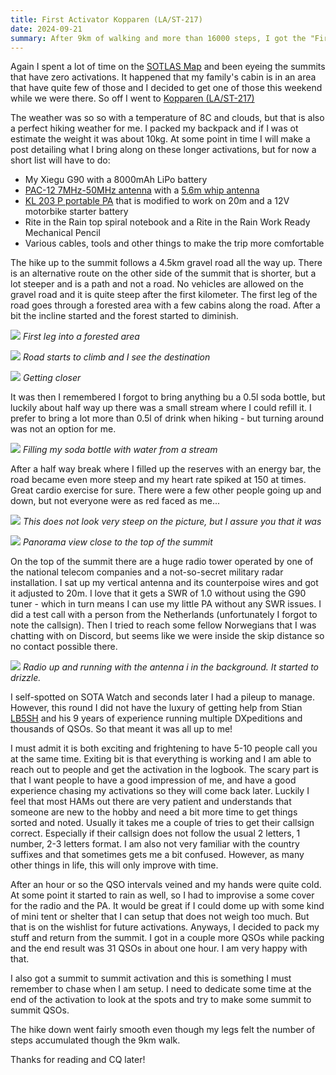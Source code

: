 ```yaml
---
title: First Activator Kopparen (LA/ST-217)
date: 2024-09-21
summary: After 9km of walking and more than 16000 steps, I got the "First Activation" badge and activated a summit that no one have activated before. The target summit was Kopparen (LA/ST-217). To me, finding un-activated summits and activating them for the first time is very exciting and something I absolutely want to keep doing!
---
```


Again I spent a lot of time on the [SOTLAS Map](https://sotl.as/map/) and been eyeing the summits that have zero activations. It happened that my family's cabin is in an area that have quite few of those and I decided to get one of those this weekend while we were there. So off I went to [Kopparen (LA/ST-217)](https://sotl.as/summits/LA/ST-217)

The weather was so so with a temperature of 8C and clouds, but that is also a perfect hiking weather for me. I packed my backpack and if I was ot estimate the weight it was about 10kg. At some point in time I will make a post detailing what I bring along on these longer activations, but for now a short list will have to do:

- My Xiegu G90 with a 8000mAh LiPo battery
- [PAC-12 7MHz-50MHz antenna](https://s.click.aliexpress.com/e/_DBHrEoj) with a [5.6m whip antenna](https://s.click.aliexpress.com/e/_DCpD9IF)
- [KL 203 P portable PA](https://www.rmitaly.com/en/product/kl-203-p/) that is modified to work on 20m and a 12V motorbike starter battery
- Rite in the Rain top spiral notebook and a Rite in the Rain Work Ready Mechanical Pencil
- Various cables, tools and other things to make the trip more comfortable

The hike up to the summit follows a 4.5km gravel road all the way up. There is an alternative route on the other side of the summit that is shorter, but a lot steeper and is a path and not a road. No vehicles are allowed on the gravel road and it is quite steep after the first kilometer. The first leg of the road goes through a forested area with a few cabins along the road. After a bit the incline started and the forest started to diminish.

![](/static/images/IMG20240921110936.jpg)
_First leg into a forested area_

![](/static/images/IMG20240921111827.jpg)
_Road starts to climb and I see the destination_

![](/static/images/IMG20240921113502.jpg)
_Getting closer_

It was then I remembered I forgot to bring anything bu a 0.5l soda bottle, but luckily about half way up there was a small stream where I could refill it. I prefer to bring a lot more than 0.5l of drink when hiking - but turning around was not an option for me.

![](/static/images/IMG20240921145117.jpg)
_Filling my soda bottle with water from a stream_

After a half way break where I filled up the reserves with an energy bar, the road became even more steep and my heart rate spiked at 150 at times. Great cardio exercise for sure. There were a few other people going up and down, but not everyone were as red faced as me...

![](/static/images/IMG20240921121738.jpg)
_This does not look very steep on the picture, but I assure you that it was_

![](/static/images/IMG20240921122235.jpg)
_Panorama view close to the top of the summit_

On the top of the summit there are a huge radio tower operated by one of the national telecom companies and a not-so-secret military radar installation. I sat up my vertical antenna and its counterpoise wires and got it adjusted to 20m. I love that it gets a SWR of 1.0 without using the G90 tuner - which in turn means I can use my little PA without any SWR issues. I did a test call with a person from the Netherlands (unfortunately I forgot to note the callsign). Then I tried to reach some fellow Norwegians that I was chatting with on Discord, but seems like we were inside the skip distance so no contact possible there.

![](/static/images/IMG20240921125719.jpg)
_Radio up and running with the antenna i in the background. It started to drizzle._

I self-spotted on SOTA Watch and seconds later I had a pileup to manage. However, this round I did not have the luxury of getting help from Stian [LB5SH](https://lb5sh.no/) and his 9 years of experience running multiple DXpeditions and thousands of QSOs. So that meant it was all up to me!

I must admit it is both exciting and frightening to have 5-10 people call you at the same time. Exiting bit is that everything is working and I am able to reach out to people and get the activation in the logbook. The scary part is that I want people to have a good impression of me, and have a good experience chasing my activations so they will come back later. Luckily I feel that most HAMs out there are very patient and understands that someone are new to the hobby and need a bit more time to get things sorted and noted. Usually it takes me a couple of tries to get their callsign correct. Especially if their callsign does not follow the usual 2 letters, 1 number, 2-3 letters format. I am also not very familiar with the country suffixes and that sometimes gets me a bit confused. However, as many other things in life, this will only improve with time.

After an hour or so the QSO intervals veined and my hands were quite cold. At some point it started to rain as well, so I had to improvise a some cover for the radio and the PA. It would be great if I could dome up with some kind of mini tent or shelter that I can setup that does not weigh too much. But that is on the wishlist for future activations. Anyways, I decided to pack my stuff and return from the summit. I got in a couple more QSOs while packing and the end result was 31 QSOs in about one hour. I am very happy with that.

I also got a summit to summit activation and this is something I must remember to chase when I am setup. I need to dedicate some time at the end of the activation to look at the spots and try to make some summit to summit QSOs.

The hike down went fairly smooth even though my legs felt the number of steps accumulated though the 9km walk.

Thanks for reading and CQ later!
